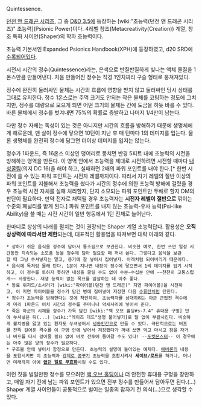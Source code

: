 Quintessence.

[[던전 앤 드래곤 시리즈]], 그 중 [[D&D 3.5]]에 등장하는 [wiki:"초능력(던전 앤 드래곤 시리즈)" 초능력](Psionic Power)이다.
4레벨 창조(Metacreativity(Creation)) 계열, 창조 특화 사이언(Shaper)의 학파 초능력이다.

초능력 기본서인 Expanded Psionics Handbook(XPH)에 등장하였고, d20 SRD에 [http://www.d20srd.org/srd/psionic/powers/quintessence.htm 수록되어있다].


시전시 시간의 정수(Quintessence)라는, 은색으로 반질반질하게 빛나는 액체 물질을 1온스만큼 만들어낸다. 처음 만들어진 정수는 직경 1인치짜리 구슬 형태로 뭉쳐져있다.

정수에 완전히 둘러싸인 물체는 시간의 흐름에 영향을 받지 않고 둘러싸인 당시 상태를 그대로 유지한다. 정수 1온스로는 주먹 크기도 안되는 작은 물체를 코팅하는 정도에 그치지만, 정수를 대량으로 모으게 되면 어떤 크기의 물체든 간에 도금을 하듯 바를 수 있다. 바른 물체에서 정수를 벗겨내면 75%의 확률로 증발하고 나머지 1/4만이 남는다.

다만 정수 자체는 독성이 있는 것은 아니지만 시간의 흐름을 방해하기 때문에 생명체에게 해로운데, 맨 살이 정수에 닿으면 10턴이 지난 후 매 턴마다 1의 데미지를 입는다. 물론 생명체를 완전히 정수에 담그면 더이상 데미지를 입지는 않는다.

정수가 1파운드, 즉 16온스 이상인 덩어리로 뭉치면 반경 5피트 내에 초능력의 시전을 방해하는 영역을 만든다. 이 영역 안에서 초능력을 제대로 시전하려면 시전할 때마다 [[내성굴림]](의지 DC 16)을 해야 하고, 실패하면 2배의 파워 포인트를 내야 한다.[* 한번 시전에 쓸 수 있는 파워 포인트는 시전자 레벨까지이다. 따라서 자기 레벨의 절반 이상의 파워 포인트를 지불해서 초능력을 썼다가 시간의 정수에 의한 초능력 방해에 걸렸을 경우 초능력 시전 자체를 실패 처리할지, 단지 소모되는 파워 포인트만 두배로 할지 DM의 판단이 필요하다. 만약 전자로 채택될 경우 초능력자는 '''시전자 레벨이 절반으로''' 깎이는 수준의 페널티를 받게 된다.] 파워 포인트를 내지 않는 초능력-유사 능력(Psi-like Ability)을 쓸 때는 시전 시간이 일반 행동에서 1턴 전체로 늘어난다.


한마디로 상상의 나래를 펼치는 것이 권장되는 Shaper 계열 초능력답다. 활용성은 '''오직 상상력에 따라서만 제한'''되는데, 대표적인 활용법을 따져보면 대략 아래와 같다.

 * 상하기 쉬운 음식을 정수에 담아서 통조림으로 보관한다. 비슷한 예로, 한번 쓰면 일정 시간동안 지속되는 소모품 등을 정수에 담아 필요할 때 꺼내 쓴다. 그렇다고 음식을 보관할 때 그냥 쑤셔넣지는 말고, 용기에 잘 넣어서 집어넣자. 아래처럼 되어버리기 때문이다.
 * 음식에 독처럼 몰래 탄다. 1분이 지나면 내장이 정수에 닿으면서 1씩 데미지를 입기 시작하고, 이 정수를 토하지 못하면 내성을 굴릴 수도 없이 수분~수십분 안에 ~~천천히 고통스럽게~~ 사망한다. 재생 능력이 없는 목표를 암살하는 데 아주 좋다.
 * 동료 위저드/소서러가 [wiki:"파이어볼(던전 앤 드래곤)" 지연 파이어볼]을 시전하고, 이 지연 파이어볼을 정수가 담긴 병에 집어넣어 저장한 다음 [[수류탄]]처럼 던진다.
 * 정수가 초능력을 방해한다는 것에 착안하여, 초능력자를 상대하려는 아군 근접전 격수에게 미리 1파운드 어치 시간의 정수를 주머니나 악세사리에 넣어서 준다.
 * 죽은 아군의 시체를 정수가 가득 담긴 [wiki:"백 오브 홀딩#s-7.4" 휴대용 구멍] 안에 쑤셔넣은 뒤(...) [wiki:"레이즈 데드"생명 불어넣기]로 탈 없이 부활시킨다. 비슷하게 불치병을 앓고 있는 환자도 쑤셔넣어서 [[냉동인간]]으로 만들 수 있다. 극단적으로는 버프를 잔뜩 걸어둔 격수를 이 구멍 안에 넣어서 저장했다가 꺼내 쓰면 먹고 마시고 잠을 자거나 버프를 다시 걸어줄 필요 없이 바로 전투에 들어갈 수도 있다! --[[포켓몬스터]]-- 이 경우에는 아주 많은 양의 정수가 필요하다.
 * 구조물 안에 넣어서 함정으로 만든다. 초능력의 설명에 들어있는 예제다. [[에버론]]의 내용을 포함시키면 이 초능력과 [http://www.obsidianportal.com/campaign/eberron-hok/wikis/forced-dream 강제로 꿈꾸기] 초능력을 조합시켜서 '''세이브/로드'''를 하거나, 머나먼 미래까지 아예 '''[http://www.giantitp.com/forums/showthread.php?t=121334 없던 일로 무효화]'''시킬 수도 있다.


이런 짓을 벌일만한 정수를 모으려면 [[백 오브 홀딩]]이나 더 안전한 휴대용 구멍을 장만하고, 매일 자기 전에 남는 파워 포인트가 있으면 전부 정수를 만들어서 담아두면 된다.(...) Shaper 계열 사이언들이 공통적으로 벌이는 일종의 잠자기 전 의식(...)으로 생각할 수 있다.
